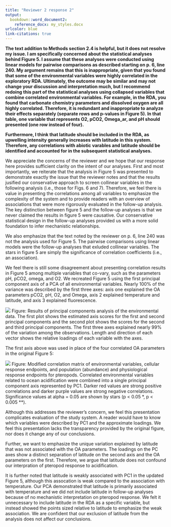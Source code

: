 ```yaml
---
title: "Reviewer 2 response 2"
output: 
  bookdown::word_document2:
    reference_docx: my_styles.docx
urlcolor: blue
link-citations: true
---
```


__The text addition to Methods section 2.4 is helpful, but it does not resolve my issue. I am specifically concerned about the statistical analyses behind Figure 5. I assume that these analyses were conducted using linear models for pairwise comparisons as described starting on p. 6, line 240. My argument remains that this is inappropriate, given that you found that some of the environmental variables were highly correlated in the exploratory RDA. Ultimately, the outcome may be similar and may not change your discussion and interpretation much, but I recommend redoing this part of the statistical analyses using collapsed variables that combine correlated environmental variables. For example, in the RDA, you found that carbonate chemistry parameters and dissolved oxygen are all highly correlated. Therefore, it is redundant and inappropriate to analyze their effects separately (separate rows and p-values in Figure 5). In that table, one variable that represents O2, pCO2, Omega_ar, and pH should presented (one row instead of four).__

__Furthermore, I think that latitude should be included in the RDA, as upwelling intensity generally increases with latitude in this system. Therefore, any correlations with abiotic varables and latitude should be identified and accounted for in the subsequent statistical analyses.__

We appreciate the concerns of the reviewer and we hope that our response here provides sufficient clarity on the intent of our analyses.  First and most importantly, we reiterate that the analysis in Figure 5 was presented to demonstrate exactly the issue that the reviewer notes and that the results jusified our conservative approach to screen collinear variables in the following analysis (i.e., those for Figs. 6 and 7).  Therefore, we feel there is value in presenting the correlations among all variables to emphasize the complexity of the system and to provide readers with an overview of associations that were more rigorously evaluated in the follow-up analysis.  The key distinction between figure 5 and the follow-up analyses is that we never claimed the results in figure 5 were causative.  Our conservative statistical design in the follow-up analyses provided us with a more solid foundation to infer mechanistic relationships. 

We also emphasize that the text noted by the reviewer on p. 6, line 240 was not the analysis used for Figure 5.  The pairwise comparisons using linear models were the follow-up analyses that exluded collinear variables.  The stars in figure 5 are simply the significance of correlation coefficients (i.e., an association). 

We feel there is still some disagreement about presenting correlation results in Figure 5 among multiple variables that co-vary, such as the parameters pH, pCO2, omega, and O2.  We recreated Figure 5 using the first principal component axis of a PCA of all environmental variables.  Nearly 100% of the variance was described by the first three axes: axis one explained the OA parameters pCO2, pH, O2, and Omega, axis 2 explained temperature and latitude, and axis 3 explained fluorescence.   

![](prcompex_files/figure-html/pcaplo.png)
Figure: Results of principal components analysis of the environmental data.  The first plot shows the estimated axis scores for the first and second principal components and the second plot shows the scores for the second and third principal components.  The first three axes explained nearly 99% of the variation among the observations.  Length and direction of each vector shows the relative loadings of each variable with the axes.

The first axis above was used in place of the four correlated OA parameters in the original Figure 5:          

![](prcompex_files/figure-html/corploPC1.png)
Figure: Modified correlation matrix of environmental variables, cellular response endpoints, and population (abundance) and physiological response endpoints for pteropods.  Correlated environmental variables related to ocean acidification were combined into a single principal component axis represented by PC1.  Darker red values are strong positive correlations and darker purple values are strong negative correlations.  Significance values at alpha = 0.05 are shown by stars (p < 0.05 \*, p < 0.005 \*\*).

Although this addresses the reviewer's concern, we feel this presentation complicates evaluation of the study system.  A reader would have to know which variables were described by PC1 and the approximate loadings.  We feel this presentation lacks the transparency provided by the original figure, nor does it change any of our conclusions.

Further, we want to emphasize the unique variation explained by latitude that was not associated with the OA parameters.  The loadings on the PC axes show a distinct separation of latitude on the second axis and the OA parameters on the first.  Therefore, we argue that latitude does not confound our interpration of pteropod response to acidification.  

It is further noted that latitude is weakly associated with PC1 in the updated Figure 5, although this assocation is weak compared to the association with temperature.  Our PCA demonstrated that latitude is primarily associated with temperature and we did not include latitude in follow-up analyses because of no mechanistic interpretation on pteropod response.  We felt it unnecessary to include latitude in the RDA as a specific variable, but instead showed the points sized relative to latitude to emphasize the weak association.  We are confident that our exclusion of latitude from the analysis does not affect our conclusions.   
